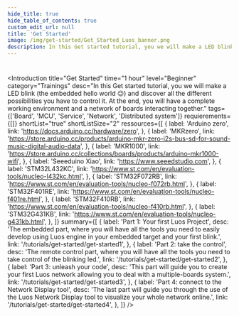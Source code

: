```yaml
---
hide_title: true
hide_table_of_contents: true
custom_edit_url: null
title: 'Get Started'
image: /img/get-started/Get_Started_Luos_banner.png
description: In this Get started tutorial, you we will make a LED blink (the embedded hello world) and discover all the different possibilities you have to control it. At the end, you will have a complete working environment and a network of boards interacting together.
---
```



#

<Introduction
  title="Get Started"
  time="1 hour"
  level="Beginner"
  category="Trainings"
  desc="In this Get started tutorial, you we will make a LED blink (the embedded hello world 😉) and discover all the different possibilities you have to control it. At the end, you will have a complete working environment and a network of boards interacting together."
  tags={['Board', 'MCU', 'Service', 'Network', 'Distributed system']}
  requierements={[]}
  shortList="true"
  shortListSize="2"
  ressources={[
    {
      label: 'Arduino zero',
      link: 'https://docs.arduino.cc/hardware/zero',
    },
    {
      label: 'MKRzero',
      link: 'https://store.arduino.cc/products/arduino-mkr-zero-i2s-bus-sd-for-sound-music-digital-audio-data',
    },
    {
      label: 'MKR1000',
      link: 'https://store.arduino.cc/collections/boards/products/arduino-mkr1000-wifi',
    },
    {
      label: 'Seeeduino Xiao',
      link: 'https://www.seeedstudio.com',
    },
    {
      label: 'STM32L432KC',
      link: 'https://www.st.com/en/evaluation-tools/nucleo-l432kc.html',
    },
    {
      label: 'STM32F072RB',
      link: 'https://www.st.com/en/evaluation-tools/nucleo-f072rb.html',
    },
    {
      label: 'STM32F401RE',
      link: 'https://www.st.com/en/evaluation-tools/nucleo-f401re.html',
    },
    {
      label: 'STM32F410RB',
      link: 'https://www.st.com/en/evaluation-tools/nucleo-f410rb.html',
    },
    {
      label: 'STM32G431KB',
      link: 'https://www.st.com/en/evaluation-tools/nucleo-g431kb.html',
    },
  ]}
  summary={[
    {
      label: 'Part 1: Your first Luos Project',
      desc: 'The embedded part, where you will have all the tools you need to easily develop using Luos engine in your embedded target and your first blink.',
      link: '/tutorials/get-started/get-started1',
    },
    {
      label: 'Part 2: take the control',
      desc: 'The remote control part, where you will have all the tools you need to take control of the blinking led.',
      link: '/tutorials/get-started/get-started2',
    },
    {
      label: 'Part 3: unleash your code',
      desc: 'This part will guide you to create your first Luos network allowing you to deal with a multiple-boards system.',
      link: '/tutorials/get-started/get-started3',
    },
    {
      label: 'Part 4: connect to the Network Display tool',
      desc: 'The last part will guide you through the use of the Luos Network Display tool to visualize your whole network online.',
      link: '/tutorials/get-started/get-started4',
    },
  ]}
/>
